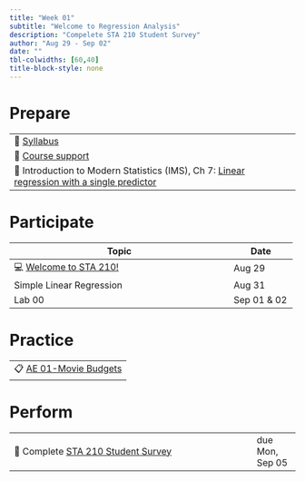 ```yaml
---
title: "Week 01"
subtitle: "Welcome to Regression Analysis"
description: "Compelete STA 210 Student Survey"
author: "Aug 29 - Sep 02"
date: ""
tbl-colwidths: [60,40]
title-block-style: none
---
```


# Prepare

+-------------------------------------------------------------------------------------------------------------------------------------------------+
| 📖 [Syllabus](../syllabus.qmd)                                                                                                                  |
+-------------------------------------------------------------------------------------------------------------------------------------------------+
| 📖 [Course support](../support.qmd)                                                                                                             |
+-------------------------------------------------------------------------------------------------------------------------------------------------+
| 📖 Introduction to Modern Statistics (IMS), Ch 7: [Linear regression with a single predictor](https://openintro-ims.netlify.app/model-slr.html) |
+-------------------------------------------------------------------------------------------------------------------------------------------------+

# Participate

+------------------------------------------------------+---------------+
| Topic                                                | Date          |
+======================================================+===============+
| 💻 [Welcome to STA 210!](../slides/01-welcome.qmd)   | Aug 29        |
+------------------------------------------------------+---------------+
| Simple Linear Regression                             | Aug 31        |
+------------------------------------------------------+---------------+
| Lab 00                                               | Sep 01 & 02   |
+------------------------------------------------------+---------------+

# Practice

|                                                  |
|--------------------------------------------------|
| 📋 [AE 01-Movie Budgets](../ae/ae-01-movies.qmd) |

# Perform

|                                                                                              |                 |
|----------------------------------------------------------------------------------------------|-----------------|
| 📝 Complete [STA 210 Student Survey](https://duke.qualtrics.com/jfe/form/SV_cGV5IKoeadWR59s) | due Mon, Sep 05 |

